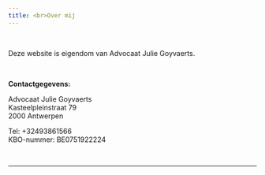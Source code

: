 ```yaml
---
title: <br>Over mij
---
```


<br>

Deze website is eigendom van Advocaat Julie Goyvaerts.

<br>

**Contactgegevens:**

Advocaat Julie Goyvaerts<br> Kasteelpleinstraat 79<br>2000 Antwerpen<br>

Tel: +32493861566<br>KBO-nummer: BE0751922224<br>

<br>

------------------------------------------------------------------------